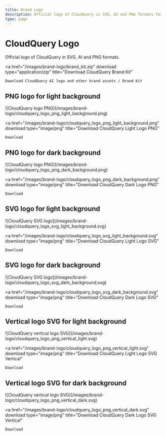 ```yaml
---
title: Brand Logo
description: Official logo of CloudQuery in SVG, AI and PNG formats for press and other matters. Brand kit.
type: page
---
```



<Head>
    <meta property="og:title" content="Brand Logo | CloudQuery" />
    <meta
        property="og:description"
        content="Official logo of CloudQuery in SVG, AI and PNG formats for press and other matters. Brand kit."
    />
    <meta property="og:url" content="https://www.cloudquery.io/logo" />
</Head>

# CloudQuery Logo

Official logo of CloudQuery in SVG, AI and PNG formats.

<a 
    href="/images/brand-logo/brand_kit.zip" 
    download 
    type="application/zip" 
    title="Download CloudQuery Brand Kit"
>
    Download CloudQuery AI logo and other brand assets / Brand Kit
</a>

## PNG logo for light background

<div className="bg-transparent dark:bg-gray-50 rounded-xl p-8 mt-4">
    ![CloudQuery logo PNG](/images/brand-logo/cloudquery_logo_png_light_background.png)
</div>

<a 
    href="/images/brand-logo/cloudquery_logo_png_light_background.png" 
    download 
    type="image/png" 
    title="Download CloudQuery Light Logo PNG"
>
    Download
</a>

## PNG logo for dark background

<div className="bg-gray-800 dark:bg-transparent rounded-xl p-8 mt-4">
    ![CloudQuery logo PNG](/images/brand-logo/cloudquery_logo_png_dark_background.png)
</div>

<a 
    href="/images/brand-logo/cloudquery_logo_png_dark_background.png" 
    download 
    type="image/png" 
    title="Download CloudQuery Dark Logo PNG"
>
    Download
</a>

## SVG logo for light background

<div className="bg-transparent dark:bg-gray-50 rounded-xl p-8 mt-4">
    ![CloudQuery SVG logo](/images/brand-logo/cloudquery_logo_svg_light_background.svg)
</div>

<a 
    href="/images/brand-logo/cloudquery_logo_svg_light_background.svg" 
    download 
    type="image/png" 
    title="Download CloudQuery Light Logo SVG"
>
    Download
</a>

## SVG logo for dark background

<div className="bg-gray-800 dark:bg-transparent rounded-xl p-8 mt-4">
    ![CloudQuery SVG logo](/images/brand-logo/cloudquery_logo_svg_dark_background.svg)
</div>

<a 
    href="/images/brand-logo/cloudquery_logo_svg_dark_background.svg" 
    download 
    type="image/png" 
    title="Download CloudQuery Dark Logo SVG"
>
    Download
</a>

## Vertical logo SVG for light background

<div className="bg-transparent dark:bg-gray-50 rounded-xl p-8 mt-4">
    ![CloudQuery vertical logo SVG](/images/brand-logo/cloudquery_logo_png_vertical_light.svg)
</div>

<a 
    href="/images/brand-logo/cloudquery_logo_png_vertical_light.svg" 
    download 
    type="image/png" 
    title="Download CloudQuery Light Logo SVG Vertical"
>
    Download
</a>

## Vertical logo SVG for dark background

<div className="bg-gray-800 dark:bg-transparent rounded-xl p-8 mt-4">
    ![CloudQuery vertical logo SVG](/images/brand-logo/cloudquery_logo_png_vertical_dark.svg)
</div>

<a 
    href="/images/brand-logo/cloudquery_logo_png_vertical_dark.svg" 
    download 
    type="image/png" 
    title="Download CloudQuery Dark Logo SVG Vertical"
>
    Download
</a>
